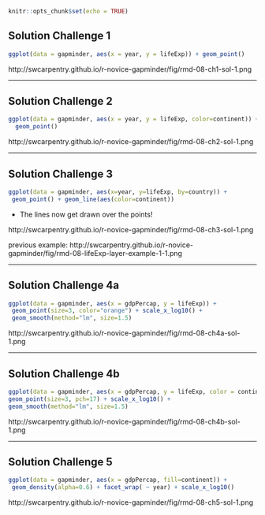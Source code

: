 ```r
knitr::opts_chunk$set(echo = TRUE)
```


## Solution Challenge 1

```r
ggplot(data = gapminder, aes(x = year, y = lifeExp)) + geom_point()
```

http://swcarpentry.github.io/r-novice-gapminder/fig/rmd-08-ch1-sol-1.png

---


## Solution Challenge 2

```r
ggplot(data = gapminder, aes(x = year, y = lifeExp, color=continent)) +
  geom_point()
```

http://swcarpentry.github.io/r-novice-gapminder/fig/rmd-08-ch2-sol-1.png

---


##  Solution Challenge 3

```r
ggplot(data = gapminder, aes(x=year, y=lifeExp, by=country)) +
 geom_point() + geom_line(aes(color=continent))
```
* The lines now get drawn over the points!

http://swcarpentry.github.io/r-novice-gapminder/fig/rmd-08-ch3-sol-1.png

previous example:
http://swcarpentry.github.io/r-novice-gapminder/fig/rmd-08-lifeExp-layer-example-1-1.png


---


##  Solution Challenge 4a
```r
ggplot(data = gapminder, aes(x = gdpPercap, y = lifeExp)) +
 geom_point(size=3, color="orange") + scale_x_log10() +
 geom_smooth(method="lm", size=1.5)
```

http://swcarpentry.github.io/r-novice-gapminder/fig/rmd-08-ch4a-sol-1.png


---

##  Solution Challenge 4b

```r
ggplot(data = gapminder, aes(x = gdpPercap, y = lifeExp, color = continent)) +
geom_point(size=3, pch=17) + scale_x_log10() +
geom_smooth(method="lm", size=1.5)
```

http://swcarpentry.github.io/r-novice-gapminder/fig/rmd-08-ch4b-sol-1.png

---

##  Solution Challenge 5

```r
ggplot(data = gapminder, aes(x = gdpPercap, fill=continent)) +
 geom_density(alpha=0.6) + facet_wrap( ~ year) + scale_x_log10()
```

http://swcarpentry.github.io/r-novice-gapminder/fig/rmd-08-ch5-sol-1.png